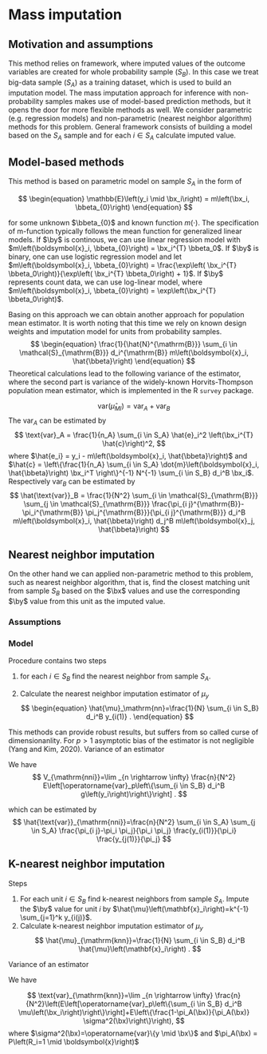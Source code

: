 # Mass imputation

## Motivation and assumptions

This method relies on framework, where imputed values of the outcome variables are created for whole probability sample ($S_B$). In this case we treat big-data sample ($S_A$) as a training dataset, which is used to build an imputation model. The mass imputation approach for inference with non-probability samples makes use of model-based prediction methods, but it opens the door for more flexible methods as well. We consider parametric (e.g. regression models) and non-parametric (nearest neighbor algorithm) methods for this problem. General framework consists of building a model based on the $S_A$ sample and for each $i \in S_A$ calculate imputed value.

## Model-based methods

This method is based on parametric model on sample $S_A$ in the form of

$$
\begin{equation}
\mathbb{E}\left(y_i \mid \bx_i\right) = m\left(\bx_i, \bbeta_{0}\right)
\end{equation}
$$

for some unknown $\bbeta_{0}$ and known function $m(\cdot)$. The specification of m-function typically follows the mean function for generalized linear models. If $\by$ is continous, we can use linear regression model with $m\left(\boldsymbol{x}_i, \bbeta_{0}\right) = \bx_i^{T} \bbeta_0$. If $\by$ is binary, one can use logistic regression model and let $m\left(\boldsymbol{x}_i, \bbeta_{0}\right) = \frac{\exp\left( \bx_i^{T} \bbeta_0\right)}{\exp\left( \bx_i^{T} \bbeta_0\right) + 1}$. If $\by$ represents count data, we can use log-linear model, where $m\left(\boldsymbol{x}_i, \bbeta_{0}\right) = \exp\left(\bx_i^{T} \bbeta_0\right)$.

Basing on this approach we can obtain another approach for population mean estimator. It is worth noting that this time we rely on known design weights and imputation model for units from probability samples. $$
\begin{equation}
\frac{1}{\hat{N}^{\mathrm{B}}} \sum_{i \in \mathcal{S}_{\mathrm{B}}} d_i^{\mathrm{B}} m\left(\boldsymbol{x}_i, \hat{\bbeta}\right)
\end{equation}
$$ Theoretical calculations lead to the following variance of the estimator, where the second part is variance of the widely-known Horvits-Thompson population mean estimator, which is implemented in the R `survey` package.

$$
\text{var}\left(\hat{\mu}_{MI}\right) = \text{var}_A + \text{var}_B 
$$ The $\text{var}_A$ can be estimated by $$
\text{var}_A = \frac{1}{n_A} \sum_{i \in S_A} \hat{e}_i^2 \left(\bx_i^{T} \hat{c}\right)^2,
$$ where $\hat{e_i} = y_i - m\left(\boldsymbol{x}_i, \hat{\bbeta}\right)$ and $\hat{c} = \left\{\frac{1}{n_A} \sum_{i \in S_A} \dot{m}\left(\boldsymbol{x}_i, \hat{\bbeta}\right) \bx_i^T \right\}^{-1} N^{-1} \sum_{i \in S_B} d_i^B \bx_i$. Respectively $\text{var}_B$ can be estimated by $$
\hat{\text{var}}_B = \frac{1}{N^2} \sum_{i \in \mathcal{S}_{\mathrm{B}}} \sum_{j \in \mathcal{S}_{\mathrm{B}}} \frac{\pi_{i j}^{\mathrm{B}}-\pi_i^{\mathrm{B}} \pi_j^{\mathrm{B}}}{\pi_{i j}^{\mathrm{B}}} d_i^B m\left(\boldsymbol{x}_i, \hat{\bbeta}\right) d_j^B m\left(\boldsymbol{x}_j, \hat{\bbeta}\right)
$$

## Nearest neighbor imputation

On the other hand we can applied non-parametric method to this problem, such as nearest neighbor algorithm, that is, find the closest matching unit from sample $S_B$ based on the $\bx$ values and use the corresponding $\by$ value from this unit as the imputed value.

### Assumptions

### Model

Procedure contains two steps

1.  for each $i \in S_B$ find the nearest neighbor from sample $S_A$.

2.  Calculate the nearest neighbor imputation estimator of $\mu_y$ $$
    \begin{equation}
    \hat{\mu}_\mathrm{nn}=\frac{1}{N} \sum_{i \in S_B} d_i^B y_{i(1)} .
    \end{equation}
    $$

This methods can provide robust results, but suffers from so called curse of dimensionanlity. For $p > 1$ asymptotic bias of the estimator is not negligible (Yang and Kim, 2020). Variance of an estimator

We have $$
V_{\mathrm{nni}}=\lim _{n \rightarrow \infty} \frac{n}{N^2} E\left[\operatorname{var}_p\left\{\sum_{i \in S_B} d_i^B g\left(y_i\right)\right\}\right] .
$$

which can be estimated by $$
\hat{\text{var}}_{\mathrm{nni}}=\frac{n}{N^2} \sum_{i \in S_A} \sum_{j \in S_A} \frac{\pi_{i j}-\pi_i \pi_j}{\pi_i \pi_j} \frac{y_{i(1)}}{\pi_i} \frac{y_{j(1)}}{\pi_j}
$$

## K-nearest neighbor imputation

Steps

1.  For each unit $i \in S_B$ find k-nearest neighbors from sample $S_A$. Impute the $\by$ value for unit $i$ by $\hat{\mu}\left(\mathbf{x}_i\right)=k^{-1} \sum_{j=1}^k y_{i(j)}$.
2.  Calculate k-nearest neighbor imputation estimator of $\mu_y$ $$
    \hat{\mu}_{\mathrm{knn}}=\frac{1}{N} \sum_{i \in S_B} d_i^B \hat{\mu}\left(\mathbf{x}_i\right) .
    $$

Variance of an estimator

We have

$$
\text{var}_{\mathrm{knn}}=\lim _{n \rightarrow \infty} \frac{n}{N^2}\left(E\left[\operatorname{var}_p\left\{\sum_{i \in S_B} d_i^B \mu\left(\bx_i\right)\right\}\right]+E\left\{\frac{1-\pi_A(\bx)}{\pi_A(\bx)} \sigma^2(\bx)\right\}\right),
$$ where $\sigma^2(\bx)=\operatorname{var}\{y \mid \bx\}$ and $\pi_A(\bx) = P\left(R_i=1 \mid \boldsymbol{x}\right)$
